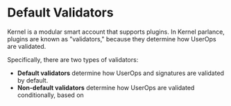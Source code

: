 # Default Validators

Kernel is a modular smart account that supports plugins.  In Kernel parlance, plugins are known as "validators," because they determine how UserOps are validated.

Specifically, there are two types of validators:

- **Default validators** determine how UserOps and signatures are validated by default.
- **Non-default validators** determine how UserOps are validated conditionally, based on 